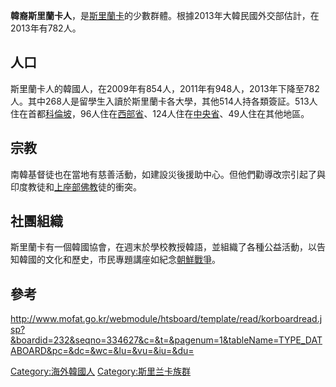 '''韓裔斯里蘭卡人'''，是[[斯里蘭卡|斯里蘭卡]]的少數群體。根據2013年大韓民國外交部估計，在2013年有782人。

==人口==
斯里蘭卡人的韓國人，在2009年有854人，2011年有948人，2013年下降至782人。其中268人是留學生入讀於斯里蘭卡各大學，其他514人持各類簽証。513人住在首都[[科倫坡|科倫坡]]，96人住在[[西部省|西部省]]、124人住在[[中央省|中央省]]、49人住在其他地區。

==宗教==
南韓基督徒也在當地有慈善活動，如建設災後援助中心。但他們勸導改宗引起了與印度教徒和[[上座部佛教|上座部佛教]]徒的衝突。

==社團組織==
斯里蘭卡有一個韓國協會，在週末於學校教授韓語，並組織了各種公益活動，以告知韓國的文化和歷史，市民專題講座如紀念[[朝鮮戰爭|朝鮮戰爭]]。



==參考==
http://www.mofat.go.kr/webmodule/htsboard/template/read/korboardread.jsp?&boardid=232&seqno=334627&c=&t=&pagenum=1&tableName=TYPE_DATABOARD&pc=&dc=&wc=&lu=&vu=&iu=&du={{Dead link|date=2018年6月 |bot=InternetArchiveBot |fix-attempted=no }}

{{韓僑}}
{{斯里兰卡族群}}

[[Category:海外韓國人|Category:海外韓國人]]
[[Category:斯里兰卡族群|Category:斯里兰卡族群]]